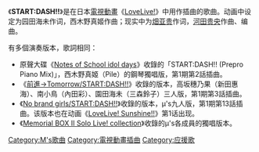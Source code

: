 《'''START:DASH!!'''》是在日本[[電視動畫|電視動畫]]《[[LoveLive!|LoveLive!]]》中用作插曲的歌曲。动画中设定为园田海未作词，西木野真姬作曲；现实中为[[畑亚贵|畑亚贵]]作词，[[河田贵央|河田贵央]]作曲、编曲。

有多個演奏版本，歌詞相同：

* 原聲大碟《[[LoveLive!_CD列表#原聲大碟《Notes_of_School_idol_days》|Notes of School idol days]]》收錄的「START:DASH!! (Prepro Piano Mix)」，西木野真姬（Pile）的鋼琴獨唱版，第1期第2話插曲。
* 《[[前進→Tomorrow/START:DASH!!|前進→Tomorrow/START:DASH!!]]》收錄的版本，高坂穗乃果（新田惠海）、南小鳥（內田彩）、園田海未（三森鈴子）三人版，第1期第3話插曲。
* 《[[No_brand_girls/START:DASH!!|No brand girls/START:DASH!!]]》收錄的版本，μ's九人版，第1期第13話插曲。该版本也在动画《[[LoveLive!_Sunshine!!|LoveLive! Sunshine!!]]》第1话出现。
* 《[[LoveLive!_CD列表#Memorial_BOX_Ⅱ_Solo_Live!_collection|Memorial BOX Ⅱ Solo Live! collection]]》收錄的μ's各成員的獨唱版本。

{{disambig}}
[[Category:Μ's歌曲|Category:Μ's歌曲]]
[[Category:電視動畫插曲|Category:電視動畫插曲]]
[[Category:应援歌|Category:应援歌]]
